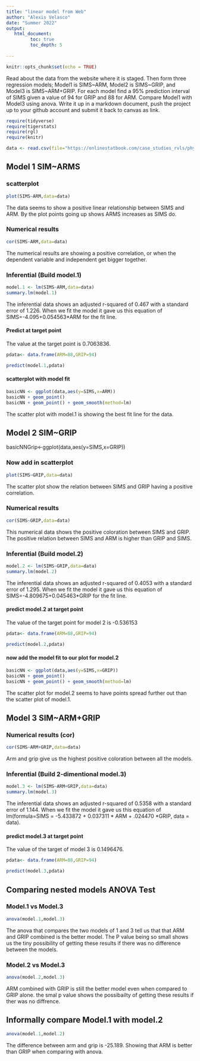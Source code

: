 ```yaml
---
title: "linear model from Web"
author: "Alexis Velasco"
date: "Summer 2022"
output:
   html_document:
         toc: true
         toc_depth: 5
        
---
```


```r
knitr::opts_chunk$set(echo = TRUE)
```

Read about the data from the website where it is staged.  Then form three regression models; Model1 is SIMS~ARM, Model2 is SIMS~GRIP, and Model3 is SIMS~ARM+GRIP. For each model find a 95% prediction interval of SIMS given a value of 94  for GRIP and 88 for ARM. Compare Model1 with Model3 using anova. Write it up in a markdown document, push the project up to your github account and submit it back to canvas as link. 

 


```r
require(tidyverse)
require(tigerstats)
require(rgl)
require(knitr)

```

```r
data <- read.csv(file="https://onlinestatbook.com/case_studies_rvls/physical_strength/data.txt",sep="",header=TRUE)  

```

## Model 1 SIM~ARMS

### scatterplot

```r
plot(SIMS~ARM,data=data)
```

The data seems to show a positive linear relationship between SIMS and ARM. By the plot points going up shows ARMS increases as SIMS do.

### Numerical results

```r
cor(SIMS~ARM,data=data)
```

The numerical results are showing a positive correlation, or when the dependent variable and independent get bigger together. 



### Inferential  (Build model.1)

```r
model.1 <- lm(SIMS~ARM,data=data)
summary.lm(model.1)
```

The inferential data shows an adjusted r-squared of 0.467 with a standard error of 1.226. When we fit the model it gave us this equation of SIMS=-4.095+0.054563*ARM for the fit line. 

#### Predict at target point

The value at the target point  is 0.7063836. 

```r
pdata<- data.frame(ARM=88,GRIP=94)
```

```r
predict(model.1,pdata)
```

#### scatterplot with model fit
  
```r
basicNN <- ggplot(data,aes(y=SIMS,x=ARM))
basicNN + geom_point()
basicNN + geom_point() + geom_smooth(method=lm)
```
  
  The scatter plot with model.1 is showing the best fit line for the data.

## Model 2 SIM~GRIP

basicNNGrip<-ggplot(data,aes(y=SIMS,x=GRIP))

### Now add in scatterplot

```r
plot(SIMS~GRIP,data=data)
```

 The scatter plot show the relation between SIMS and GRIP having a positive correlation.
 
### Numerical results 

```r
cor(SIMS~GRIP,data=data)
```
 
 This numerical data shows the positive coloration between SIMS and GRIP. The positive relation between SIMS and ARM is  higher than GRIP and SIMS.
 
### Inferential  (Build model.2)
  
```r
model.2 <- lm(SIMS~GRIP,data=data)
summary.lm(model.2)
```

The inferential data shows an adjusted r-squared of 0.4053 with a standard error of 1.295. When we fit the model it gave us this equation of SIMS=-4.809675+0.045463*GRIP for the fit line.

#### predict model.2 at target point

The value of the target point for model 2 is -0.536153

```r
pdata<- data.frame(ARM=88,GRIP=94)
```

```r
predict(model.2,pdata)
```

#### now add the model fit to our plot for model.2
 
```r
basicNN <- ggplot(data,aes(y=SIMS,x=GRIP))
basicNN + geom_point()
basicNN + geom_point() + geom_smooth(method=lm)
```

The scatter plot for model.2 seems to have points spread further out than the scatter plot of model.1.

## Model 3 SIM~ARM+GRIP

### Numerical results (cor)

```r
cor(SIMS~ARM+GRIP,data=data)
```

Arm and grip give us the highest positive coloration between all the models.
  
### Inferential  (Build 2-dimentional model.3)

```r
model.3 <- lm(SIMS~ARM+GRIP,data=data)
summary.lm(model.3)
```

The inferential data shows an adjusted r-squared of 0.5358 with a standard error of 1.144. When we fit the model it gave us this equation of
lm(formula=SIMS = -5.433872 + 0.037311 * ARM + .024470 *GRIP, data = data).

#### predict model.3 at target point
  
 The value of the target of model 3 is 0.1496476.  

```r
pdata<- data.frame(ARM=88,GRIP=94)
```

```r
predict(model.3,pdata)
```

## Comparing nested models ANOVA Test

### Model.1 vs Model.3

```r
anova(model.1,model.3)
```
The anova that compares the two models of 1 and 3 tell us that that ARM and GRIP combined is the better model. The P value being so small shows us the tiny possibility of getting these results if there was no difference between the models.

### Model.2 vs Model.3

```r
anova(model.2,model.3)
```

ARM combined with GRIP is still the better model even when compared to GRIP alone. the smal p value shows the possibailty of getting these results if ther was no diffrence. 

## Informally compare Model.1 with model.2

```r
anova(model.1,model.2)
```

The difference between arm and grip is -25.189. Showing that ARM is better than GRIP when comparing with anova. 
